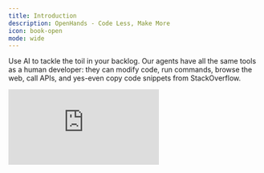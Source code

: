 ```yaml
---
title: Introduction
description: OpenHands - Code Less, Make More
icon: book-open
mode: wide
---
```

Use AI to tackle the toil in your backlog. Our agents have all the same tools as a human developer:
they can modify code, run commands, browse the web, call APIs, and yes-even copy code snippets from StackOverflow.

<iframe
  className="w-full aspect-video"
  src="https://www.youtube.com/embed/oB4JR98KRAA"
  title="YouTube video player"
  frameborder="0"
  allow="accelerometer; autoplay; clipboard-write; encrypted-media; gyroscope; picture-in-picture"
  allowfullscreen
></iframe>
